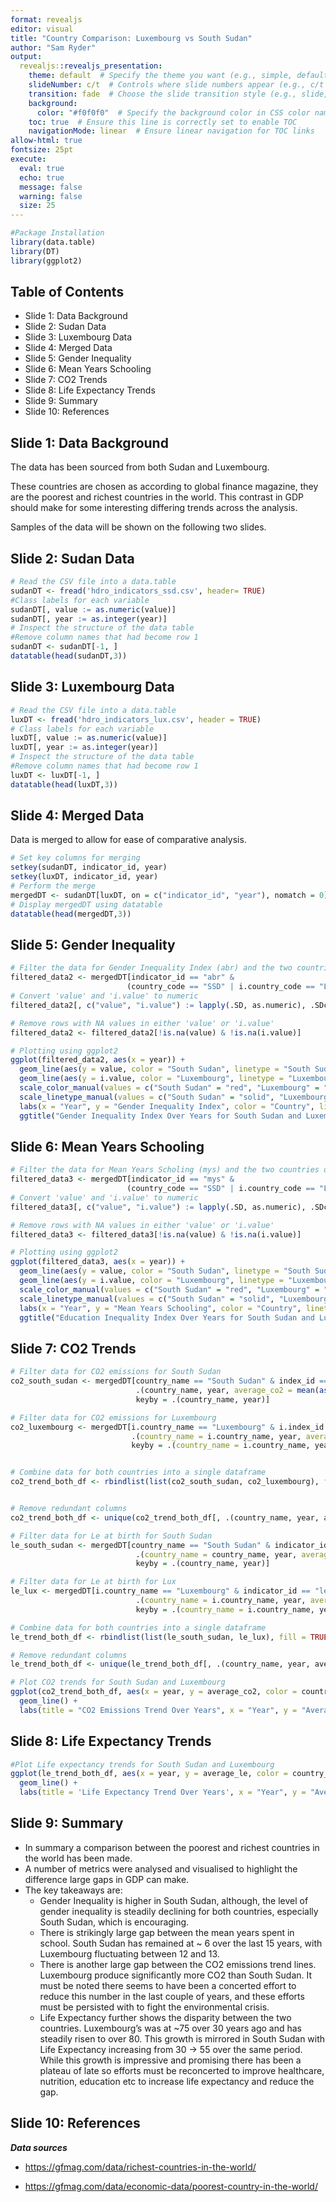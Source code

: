 ---
format: revealjs
editor: visual
title: "Country Comparison: Luxembourg vs South Sudan"
author: "Sam Ryder"
output:
  revealjs::revealjs_presentation:
    theme: default  # Specify the theme you want (e.g., simple, default, etc.)
    slideNumber: c/t  # Controls where slide numbers appear (e.g., c/t for /top)
    transition: fade  # Choose the slide transition style (e.g., slide, fade, none)
    background:
      color: "#f0f0f0"  # Specify the background color in CSS color name
    toc: true  # Ensure this line is correctly set to enable TOC
    navigationMode: linear  # Ensure linear navigation for TOC links
allow-html: true
fontsize: 25pt
execute:
  eval: true
  echo: true
  message: false
  warning: false
  size: 25
---

```{r,echo=FALSE}
#Package Installation
library(data.table)
library(DT)
library(ggplot2)
```

## Table of Contents

-   Slide 1: Data Background
-   Slide 2: Sudan Data
-   Slide 3: Luxembourg Data
-   Slide 4: Merged Data
-   Slide 5: Gender Inequality
-   Slide 6: Mean Years Schooling
-   Slide 7: CO2 Trends
-   Slide 8: Life Expectancy Trends
-   Slide 9: Summary
-   Slide 10: References

## Slide 1: Data Background

The data has been sourced from both Sudan and Luxembourg.

These countries are chosen as according to global finance magazine, they are the poorest and richest countries in the world. This contrast in GDP should make for some interesting differing trends across the analysis.

Samples of the data will be shown on the following two slides.

## Slide 2: Sudan Data

```{r}
# Read the CSV file into a data.table
sudanDT <- fread('hdro_indicators_ssd.csv', header= TRUE)
#Class labels for each variable
sudanDT[, value := as.numeric(value)]
sudanDT[, year := as.integer(year)]
# Inspect the structure of the data table
#Remove column names that had become row 1
sudanDT <- sudanDT[-1, ]
datatable(head(sudanDT,3))
```

## Slide 3: Luxembourg Data

```{r}
# Read the CSV file into a data.table
luxDT <- fread('hdro_indicators_lux.csv', header = TRUE)
# Class labels for each variable
luxDT[, value := as.numeric(value)]
luxDT[, year := as.integer(year)]
# Inspect the structure of the data table
#Remove column names that had become row 1
luxDT <- luxDT[-1, ]
datatable(head(luxDT,3))
```

## Slide 4: Merged Data

Data is merged to allow for ease of comparative analysis.

```{r}
# Set key columns for merging
setkey(sudanDT, indicator_id, year)
setkey(luxDT, indicator_id, year)
# Perform the merge
mergedDT <- sudanDT[luxDT, on = c("indicator_id", "year"), nomatch = 0]
# Display mergedDT using datatable
datatable(head(mergedDT,3))
```

## Slide 5: Gender Inequality

```{r}
# Filter the data for Gender Inequality Index (abr) and the two countries of interest
filtered_data2 <- mergedDT[indicator_id == "abr" & 
                          (country_code == "SSD" | i.country_code == "LUX"),]
# Convert 'value' and 'i.value' to numeric
filtered_data2[, c("value", "i.value") := lapply(.SD, as.numeric), .SDcols = c("value", "i.value")]

# Remove rows with NA values in either 'value' or 'i.value'
filtered_data2 <- filtered_data2[!is.na(value) & !is.na(i.value)]

# Plotting using ggplot2
ggplot(filtered_data2, aes(x = year)) +
  geom_line(aes(y = value, color = "South Sudan", linetype = "South Sudan")) +
  geom_line(aes(y = i.value, color = "Luxembourg", linetype = "Luxembourg")) +
  scale_color_manual(values = c("South Sudan" = "red", "Luxembourg" = "blue")) +
  scale_linetype_manual(values = c("South Sudan" = "solid", "Luxembourg" = "dashed")) +
  labs(x = "Year", y = "Gender Inequality Index", color = "Country", linetype = "Country") +
  ggtitle("Gender Inequality Index Over Years for South Sudan and Luxembourg")
```

## Slide 6: Mean Years Schooling

```{r}
# Filter the data for Mean Years Scholing (mys) and the two countries of interest
filtered_data3 <- mergedDT[indicator_id == "mys" & 
                          (country_code == "SSD" | i.country_code == "LUX"),]
# Convert 'value' and 'i.value' to numeric
filtered_data3[, c("value", "i.value") := lapply(.SD, as.numeric), .SDcols = c("value", "i.value")]

# Remove rows with NA values in either 'value' or 'i.value'
filtered_data3 <- filtered_data3[!is.na(value) & !is.na(i.value)]

# Plotting using ggplot2
ggplot(filtered_data3, aes(x = year)) +
  geom_line(aes(y = value, color = "South Sudan", linetype = "South Sudan")) +
  geom_line(aes(y = i.value, color = "Luxembourg", linetype = "Luxembourg")) +
  scale_color_manual(values = c("South Sudan" = "red", "Luxembourg" = "blue")) +
  scale_linetype_manual(values = c("South Sudan" = "solid", "Luxembourg" = "dashed")) +
  labs(x = "Year", y = "Mean Years Schooling", color = "Country", linetype = "Country") +
  ggtitle("Education Inequality Index Over Years for South Sudan and Luxembourg")
```

## Slide 7: CO2 Trends

```{r}

# Filter data for CO2 emissions for South Sudan
co2_south_sudan <- mergedDT[country_name == "South Sudan" & index_id == "PHDI",
                            .(country_name, year, average_co2 = mean(as.numeric(value), na.rm = TRUE)), 
                            keyby = .(country_name, year)]

# Filter data for CO2 emissions for Luxembourg
co2_luxembourg <- mergedDT[i.country_name == "Luxembourg" & i.index_id == "PHDI",
                           .(country_name = i.country_name, year, average_co2 = mean(as.numeric(i.value), na.rm = TRUE)), 
                           keyby = .(country_name = i.country_name, year)]


# Combine data for both countries into a single dataframe
co2_trend_both_df <- rbindlist(list(co2_south_sudan, co2_luxembourg), fill = TRUE)


# Remove redundant columns
co2_trend_both_df <- unique(co2_trend_both_df[, .(country_name, year, average_co2)])

# Filter data for Le at birth for South Sudan
le_south_sudan <- mergedDT[country_name == "South Sudan" & indicator_id == "le",
                            .(country_name = country_name, year, average_le = mean(as.numeric(value), na.rm = TRUE)), 
                            keyby = .(country_name, year)]

# Filter data for Le at birth for Lux
le_lux <- mergedDT[i.country_name == "Luxembourg" & indicator_id == "le",
                            .(country_name = i.country_name, year, average_le = mean(as.numeric(i.value), na.rm = TRUE)), 
                            keyby = .(country_name = i.country_name, year)]

# Combine data for both countries into a single dataframe
le_trend_both_df <- rbindlist(list(le_south_sudan, le_lux), fill = TRUE)

# Remove redundant columns
le_trend_both_df <- unique(le_trend_both_df[, .(country_name, year, average_le)])

# Plot CO2 trends for South Sudan and Luxembourg
ggplot(co2_trend_both_df, aes(x = year, y = average_co2, color = country_name)) +
  geom_line() +
  labs(title = "CO2 Emissions Trend Over Years", x = "Year", y = "Average CO2 Emissions")
```

## Slide 8: Life Expectancy Trends

```{r}
#Plot Life expectancy trends for South Sudan and Luxembourg
ggplot(le_trend_both_df, aes(x = year, y = average_le, color = country_name)) +
  geom_line() + 
  labs(title = 'Life Expectancy Trend Over Years', x = "Year", y = "Average Life Expectancy") 
```

## Slide 9: Summary

-   In summary a comparison between the poorest and richest countries in the world has been made.
-   A number of metrics were analysed and visualised to highlight the difference large gaps in GDP can make.
-   The key takeaways are:
    -   Gender Inequality is higher in South Sudan, although, the level of gender inequality is steadily declining for both countries, especially South Sudan, which is encouraging.
    -   There is strikingly large gap between the mean years spent in school. South Sudan has remained at \~ 6 over the last 15 years, with Luxembourg fluctuating between 12 and 13.
    -   There is another large gap between the CO2 emissions trend lines. Luxembourg produce significantly more CO2 than South Sudan. It must be noted there seems to have been a concerted effort to reduce this number in the last couple of years, and these efforts must be persisted with to fight the environmental crisis.
    -   Life Expectancy further shows the disparity between the two countries. Luxembourg's was at \~75 over 30 years ago and has steadily risen to over 80. This growth is mirrored in South Sudan with Life Expectancy increasing from 30 -\> 55 over the same period. While this growth is impressive and promising there has been a plateau of late so efforts must be reconcerted to improve healthcare, nutrition, education etc to increase life expectancy and reduce the gap.

## Slide 10: References

***Data sources***

-   <https://gfmag.com/data/richest-countries-in-the-world/>

-   <https://gfmag.com/data/economic-data/poorest-country-in-the-world/>
